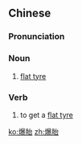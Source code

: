 ==Chinese==
{{zh-forms}}

===Pronunciation===
{{zh-pron
|m=bàotāi
|c=baau3 toi1
|cat=n,v
}}

===Noun===
{{zh-noun}}

# [[flat tyre]]

===Verb===
{{zh-verb}}

# to get a [[flat tyre]]

[[ko:爆胎]]
[[zh:爆胎]]